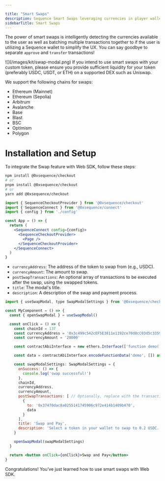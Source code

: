 ---

title: "Smart Swaps"
description: Sequence Smart Swaps leveraging currencies in player wallets to another currency on the same chain. Developers can define the target currency and Sequence will handle everything, including the UI and flow through Web SDK.
sidebarTitle: Smart Swaps
---

The power of smart swaps is intelligently detecting the currencies available to the user as well as batching multiple transactions together to if the user is utilizing a Sequence wallet to simplify the UX. You can say goodbye to separate `approve` and `transfer` transactions!
<Frame>
![](/images/kit/swap-modal.png)
</Frame>

<Note>
If you intend to use smart swaps with your custom token, please ensure you provide sufficient liquidity for your token (preferably USDC, USDT, or ETH) on a supported DEX such as Uniswap.
</Note>

We support the following chains for swaps:

- Ethereum (Mainnet)
- Ethereum (Sepolia)
- Arbitrum
- Avalanche
- Base
- Blast
- BSC
- Optimism
- Polygon

# Installation and Setup
To integrate the Swap feature with Web SDK, follow these steps:

<Steps>
<Step title="Install the @0xsequence/checkout library">

```bash
npm install @0xsequence/checkout
# or
pnpm install @0xsequence/checkout
# or
yarn add @0xsequence/checkout
```

</Step>
<Step title="Place the `SequenceCheckoutProvider` below the `SequenceConnect` Provider in your App:">

```jsx
import { SequenceCheckoutProvider } from '@0xsequence/checkout'
import { SequenceConnect } from '@0xsequence/connect'
import { config } from './config'

const App = () => {
  return (
    <SequenceConnect config={config}>
      <SequenceCheckoutProvider>
        <Page />
      </SequenceCheckoutProvider>
    </SequenceConnect>
  )
}
```

</Step>
<Step title="Import Swap Dependencies and Logic">

- `currencyAddress`: The address of the token to swap from (e.g., USDC).
- `currencyAmount`: The amount to swap.
- `postSwapTransactions`: An optional array of transactions to be executed after the swap, using the swapped tokens.
- `title`: The modal's title.
- `description`: A description of the swap and payment process.

```jsx
import { useSwapModal, type SwapModalSettings } from '@0xsequence/checkout'

const MyComponent = () => {
  const { openSwapModal } = useSwapModal()

  const onClick = () => {
    const chainId = 137
    const currencyAddress = '0x3c499c542cEF5E3811e1192ce70d8cC03d5c3359'
    const currencyAmount = '20000'

    const contractAbiInterface = new ethers.Interface(['function demo()']) // Optionally, replace with your contract's abi interface

    const data = contractAbiInterface.encodeFunctionData('demo', []) as `0x${string}` // Optionally, replace 'demo' with the function you want to call,

    const swapModalSettings: SwapModalSettings = {
      onSuccess: () => {
        console.log('swap successful!')
      },
      chainId,
      currencyAddress,
      currencyAmount,
      postSwapTransactions: [ // Optionally, replace with the transaction you would like to execute after the swap has taken place.
        {
          to: '0x37470dac8a0255141745906c972e414b1409b470',
          data
        }
      ],
      title: 'Swap and Pay',
      description: 'Select a token in your wallet to swap to 0.2 USDC.'
    }

    openSwapModal(swapModalSettings)
  }

  return <button onClick={onClick}>Swap and Pay</button>
}
```
</Step>
</Steps>

Congratulations! You’ve just learned how to use smart swaps with Web SDK.

